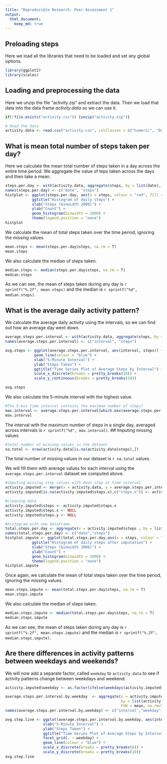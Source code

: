 ```yaml
---
title: "Reproducible Research: Peer Assessment 1"
output: 
  html_document:
    keep_md: true
---
```


## Preloading steps

Here we load all the libraries that need to be loaded and set any global options.

```r
library(ggplot2)
library(scales)
```


## Loading and preprocessing the data

Here we unzip the file "activity.zip" and extract the data. Then we load that data into the data frame _activity.data_
so we can use it.

```r

if(!file.exists("activity.csv")) {unzip("activity.zip")}

# Read the data
activity.data <- read.csv("activity.csv", colClasses = c("numeric", "Date", "numeric"))

```


## What is mean total number of steps taken per day?
Here we calculate the mean total number of steps taken in a day across the entire time period. We aggregate the value of teps taken across the days and then take a mean.

```r
steps.per.day <- with(activity.data, aggregate(steps, by = list(date), FUN = sum, na.rm = T))
names(steps.per.day) <- c("date", "steps")
histplot <- ggplot(steps.per.day, aes(x = steps, colour = "red", fill = "red", alpha = 0.2)) +
            ggtitle("Histogram of daily steps") +
            xlab("Steps (binwidth 2000)") +
            ylab("Count") +
            geom_histogram(binwidth = 2000) + 
            theme(legend.position = "none")
histplot
```

We calculate the mean of total steps taken over the time period, ignoring the missing values.

```r
mean.steps <- mean(steps.per.day$steps, na.rm = T)
mean.steps
```

We also calculate the median of steps taken.

```r
median.steps <- median(steps.per.day$steps, na.rm = T)
median.steps
```

As we can see, the mean of steps taken during any day is `r sprintf("%.2f", mean.steps)` and the median is `r sprintf("%d", median.steps)`.

## What is the average daily activity pattern?

We calculate the average daily activity using the intervals, so we can find out how an average day went down.

```r
average.steps.per.interval <- with(activity.data, aggregate(steps, by = list(interval), FUN = mean, na.rm = T))
names(average.steps.per.interval) <- c("interval", "steps")

avg.steps <- ggplot(average.steps.per.interval, aes(interval, steps)) +
             geom_line(colour = "blue") +
             xlab("5-Minute Interval") +
             ylab("Steps Taken") +
             ggtitle("Time Series Plot of Average Steps by Interval") +
             scale_x_discrete(breaks = pretty_breaks(10)) +
             scale_y_continuous(breaks = pretty_breaks(10))

avg.steps
```

We also calculate the 5-minute interval with the highest value.

```r
#The 5-min time interval contains the maximum number of steps?
max.interval <- average.steps.per.interval[which.max(average.steps.per.interval$steps),c("interval")]
max.interval
```

The interval with the maximum number of steps in a single day, averaged across intervals is `r sprintf("%d", max.interval)`.
## Imputing missing values
```r
#total number of missing values in the dataset
na.total <- nrow(activity.data[is.na(activity.data$steps),])
```
The total number of missing values in our dataset is `r na.total` values.

We will fill them with average values for each interval using the `average.steps.per.interval` dataset we computed above.

```r
#imputing missing step values with mean step at time interval
activity.imputed <- merge(x = activity.data, y = average.steps.per.interval, by = "interval", all.x = TRUE)
activity.imputed[is.na(activity.imputed$steps.x),c("steps.x")] <- activity.imputed[is.na(activity.imputed$steps.x),c("steps.y")]

#cleaning data
activity.imputed$steps <- activity.imputed$steps.x
activity.imputed$steps.x <- NULL
activity.imputed$steps.y <- NULL

#histogram with new dataframe
total.steps.per.day <- aggregate(x = activity.imputed$steps , by = list(activity.imputed$date), FUN = sum ,na.rm=TRUE)
names(total.steps.per.day) <- c("date","steps")
histplot.impute <- ggplot(total.steps.per.day,aes(x = steps, colour = "red", fill = "red", alpha = 0.2)) +
            ggtitle("Histogram of daily steps after imputation") +
            xlab("Steps (binwidth 2000)") +
            ylab("Count") +
            geom_histogram(binwidth = 2000) +
            theme(legend.position = "none")
histplot.impute
```

Once again, we calculate the mean of total steps taken over the time period, ignoring the missing values.

```r
mean.steps.impute <- mean(total.steps.per.day$steps, na.rm = T)
mean.steps.impute
```

We also calculate the median of steps taken.

```r
median.steps.impute <- median(total.steps.per.day$steps, na.rm = T)
median.steps.impute
```

As we can see, the mean of steps taken during any day is `r sprintf("%.2f", mean.steps.impute)` and the median is `r sprintf("%.2f", median.steps.impute)`.

## Are there differences in activity patterns between weekdays and weekends?

We will now add a separate factor, called `weekday` to `activity.data` to see if activity patterns change between weekdays and weekend.

```r
activity.imputed$weekday <- as.factor(ifelse(weekdays(activity.imputed$date, abbreviate = F) %in% c("Saturday", "Sunday"), "Weekend", "Weekday"))

average.steps.per.interval.by.weekday  <- aggregate(x = activity.imputed$steps, 
                                                    by = list(activity.imputed$interval, activity.imputed$weekday),
                                                    FUN = mean, na.rm=TRUE)
names(average.steps.per.interval.by.weekday) <- c("interval","weekday","steps")

avg.step.line <- ggplot(average.steps.per.interval.by.weekday, aes(interval, steps)) +
                 xlab("5-Minute Interval") +
                 ylab("Steps Taken") +
                 ggtitle("Time Series Plot of Average Steps by Interval after Imputation, Factoring Weekends") +
                 facet_grid(. ~ weekday) +
                 geom_line(colour = "blue") +
                 scale_x_discrete(breaks = pretty_breaks(6)) +
                 scale_y_discrete(breaks = pretty_breaks(10))
avg.step.line
```

